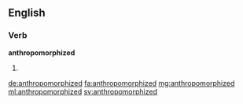 ==English==

===Verb===
'''anthropomorphized'''

# {{en-past of|anthropomorphize}}

[[de:anthropomorphized]]
[[fa:anthropomorphized]]
[[mg:anthropomorphized]]
[[ml:anthropomorphized]]
[[sv:anthropomorphized]]